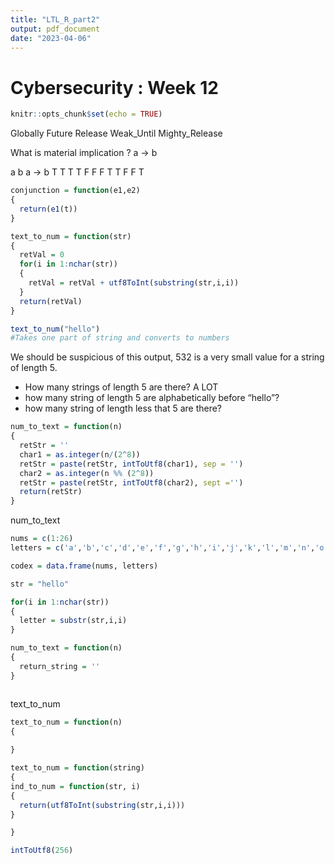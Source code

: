 ```yaml
---
title: "LTL_R_part2"
output: pdf_document
date: "2023-04-06"
---
```


# Cybersecurity : Week 12 

```r
knitr::opts_chunk$set(echo = TRUE)
```

Globally 
Future 
Release 
Weak_Until 
Mighty_Release

What is material implication ?
a -> b 

a b   a -> b 
T T   T
T F   F
F T   T
F F   T

```r
conjunction = function(e1,e2)
{
  return(e1(t))
}
```



```r
text_to_num = function(str)
{
  retVal = 0
  for(i in 1:nchar(str))
  {
    retVal = retVal + utf8ToInt(substring(str,i,i))
  }
  return(retVal)
}

text_to_num("hello")
#Takes one part of string and converts to numbers 
```

We should be suspicious of this output, 532 is a very small value for a string of length 5. 

- How many strings of length 5 are there? A LOT 
- how many string of length 5 are alphabetically before "hello"? 
- how many string of length less that 5 are there? 


```r
num_to_text = function(n)
{
  retStr = ''
  char1 = as.integer(n/(2^8))
  retStr = paste(retStr, intToUtf8(char1), sep = '')
  char2 = as.integer(n %% (2^8))
  retStr = paste(retStr, intToUtf8(char2), sept ='')
  return(retStr)
}
```

num_to_text 
```r

nums = c(1:26)       
letters = c('a','b','c','d','e','f','g','h','i','j','k','l','m','n','o','p','q','r','s','t','u','v','w','x','y','z')

codex = data.frame(nums, letters)

str = "hello"

for(i in 1:nchar(str))
{
  letter = substr(str,i,i)
}

num_to_text = function(n)
{
  return_string = '' 
}



```

text_to_num 
```r

text_to_num = function(n) 
{
  
}
```



```r
text_to_num = function(string)
{
ind_to_num = function(str, i)
{
  return(utf8ToInt(substring(str,i,i)))
}

}

```

```r
intToUtf8(256)
```

```r


```

